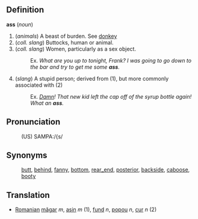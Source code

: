 ==Definition==

'''ass''' (''noun'')
# (''animals'') A beast of burden. See [[donkey]]
# (''coll. slang'') Buttocks, human or animal.
# (''coll. slang'') Women, particularly as a sex object.
#:Ex. ''What are you up to tonight, Frank?  I was going to go down to the bar and try to get me some '''ass'''.''
# (''slang'') A stupid person; derived from (1), but more commonly associated with (2)
#:Ex. ''[[Damn]]! That new kid left the cap off of the syrup bottle again!  What an '''ass'''.''

==Pronunciation==
:(US) SAMPA:/{s/

==Synonyms==
:[[butt]], [[behind]], [[fanny]], [[bottom]], [[rear_end]], [[posterior]], [[backside]], [[caboose]], [[booty]]

==Translation==
*[[Romanian]] [[măgar]] ''m'', [[asin]] ''m'' (1), [[fund]] ''n'', [[popou]] ''n'', [[cur]] ''n'' (2)